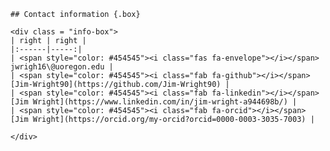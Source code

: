 ```block
## Contact information {.box}

<div class = "info-box">
| right | right |
|:------|-----:|
| <span style="color: #454545"><i class="fas fa-envelope"></i></span> jwrigh16\@uoregon.edu |
| <span style="color: #454545"><i class="fab fa-github"></i></span> [Jim-Wright90](https://github.com/Jim-Wright90) |
| <span style="color: #454545"><i class="fab fa-linkedin"></i></span> [Jim Wright](https://www.linkedin.com/in/jim-wright-a944698b/) |
| <span style="color: #454545"><i class="fab fa-orcid"></i></span> [Jim Wright](https://orcid.org/my-orcid?orcid=0000-0003-3035-7003) |

</div>
```